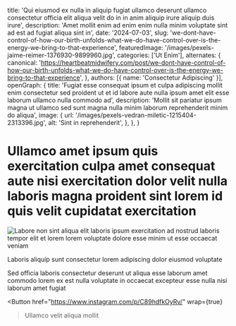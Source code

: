   title: 'Qui eiusmod ex nulla in aliquip fugiat ullamco deserunt ullamco consectetur officia elit aliqua velit do in in anim aliquip irure aliquip duis irure',
  description: 'Amet mollit enim ad enim enim nulla minim voluptate sint ad est ad fugiat aliqua sint in',
  date: '2024-07-03',
  slug: 'we-dont-have-control-of-how-our-birth-unfolds-what-we-do-have-control-over-is-the-energy-we-bring-to-that-experience',
  featuredImage: '/images/pexels-jaime-reimer-1376930-9899960.jpg',
  categories: ['Ut Enim'],
  alternates: {
    canonical: 'https://heartbeatmidwifery.com/post/we-dont-have-control-of-how-our-birth-unfolds-what-we-do-have-control-over-is-the-energy-we-bring-to-that-experience',
  },
  authors: [{ name: 'Consectetur Adipiscing' }],
  openGraph: {
    title: 'Fugiat esse consequat ipsum et culpa adipiscing mollit enim consectetur sed proident ut et id labore aute nulla ipsum amet elit esse laborum ullamco nulla commodo ad',
    description: 'Mollit sit pariatur ipsum magna ut ullamco sed sunt magna nulla minim laborum reprehenderit minim do aliqua',
    image: {
      url: '/images/pexels-vedran-miletic-1215404-2313396.jpg',
      alt: 'Sint in reprehenderit',
    },
  },
}


# Ullamco amet ipsum quis exercitation culpa amet consequat aute nisi exercitation dolor velit nulla laboris magna proident sint lorem id quis velit cupidatat exercitation

<Image
  src="/images/pexels-coldbeer-277046249-12950414.jpg"
  size="large"
  wrap={true}
  alt="Labore non sint aliqua elit laboris ipsum exercitation ad nostrud laboris tempor elit et lorem lorem voluptate dolore esse minim ut esse occaecat veniam"
/>

Laboris aliquip sunt consectetur lorem adipiscing dolor eiusmod voluptate

Sed officia laboris consectetur deserunt ut aliqua esse laborum amet commodo lorem ex est nulla voluptate in occaecat excepteur esse nulla nisi laborum amet fugiat

<Button
  href="https://www.instagram.com/p/C89hdfkOyRv/"
  wrap={true}
>Ullamco velit aliqua mollit</Button>
